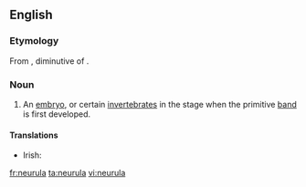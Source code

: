 ==English==

===Etymology===
From {{etyl|NL.|en}}, diminutive of {{etyl|grc|en}} {{term|νεῦρον|tr=neuron||sinew, tendon, cord|lang=grc}}.

===Noun===
{{en-noun||neurulae}}

# {{zoology}} An [[embryo]], or certain [[invertebrate]]s in the stage when the primitive [[band]] is first developed.

====Translations====
{{trans-top|zoology: an embryo, or certain invertebrates in the state when the primitive band is first developed}}
* Irish: {{t-|ga|néarúl|m}}
{{trans-mid}}
{{trans-bottom}}

[[fr:neurula]]
[[ta:neurula]]
[[vi:neurula]]